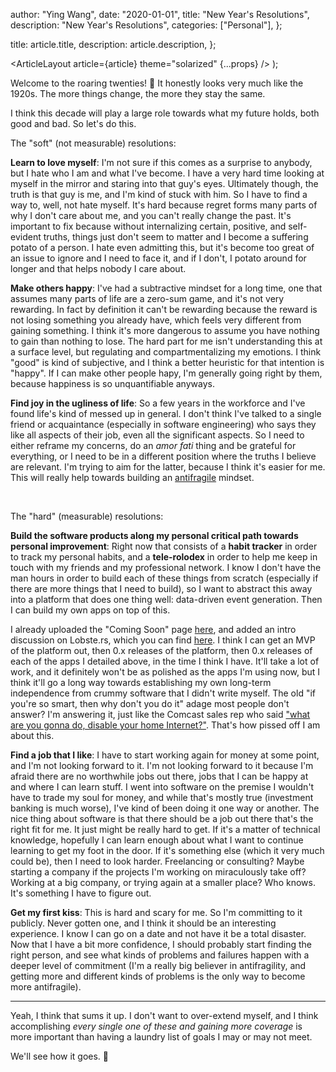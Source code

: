 
  author: "Ying Wang",
  date: "2020-01-01",
  title: "New Year's Resolutions",
  description: "New Year's Resolutions",
  categories: ["Personal"],
};

  title: article.title,
  description: article.description,
};

  <ArticleLayout article={article} theme="solarized" {...props} />
);

Welcome to the roaring twenties! :tada: It honestly looks very much like the
1920s. The more things change, the more they stay the same.

I think this decade will play a large role towards what my future holds, both
good and bad. So let's do this.

The "soft" (not measurable) resolutions:

**Learn to love myself**: I'm not sure if this comes as a surprise to anybody,
but I hate who I am and what I've become. I have a very hard time looking at
myself in the mirror and staring into that guy's eyes. Ultimately though, the
truth is that guy is me, and I'm kind of stuck with him. So I have to find a way
to, well, not hate myself. It's hard because regret forms many parts of why I
don't care about me, and you can't really change the past. It's important to fix
because without internalizing certain, positive, and self-evident truths, things
just don't seem to matter and I become a suffering potato of a person. I hate
even admitting this, but it's become too great of an issue to ignore and I need
to face it, and if I don't, I potato around for longer and that helps nobody I
care about.

**Make others happy**: I've had a subtractive mindset for a long time, one that
assumes many parts of life are a zero-sum game, and it's not very rewarding. In
fact by definition it can't be rewarding because the reward is not losing
something you already have, which feels very different from gaining something. I
think it's more dangerous to assume you have nothing to gain than nothing to
lose. The hard part for me isn't understanding this at a surface level, but
regulating and compartmentalizing my emotions. I think "good" is kind of
subjective, and I think a better heuristic for that intention is "happy". If
I can make other people hapy, I'm generally going right by them, because
happiness is so unquantifiable anyways.

**Find joy in the ugliness of life**: So a few years in the workforce and I've
found life's kind of messed up in general. I don't think I've talked to a single
friend or acquaintance (especially in software engineering) who says they like
all aspects of their job, even all the significant aspects. So I need to either
reframe my concerns, do an _amor fati_ thing and be grateful for everything, or
I need to be in a different position where the truths I believe are relevant.
I'm trying to aim for the latter, because I think it's easier for me. This will
really help towards building an
[antifragile](https://en.wikipedia.org/wiki/Antifragility) mindset.

<br />

The "hard" (measurable) resolutions:

**Build the software products along my personal critical path towards personal
improvement**: Right now that consists of a **habit tracker** in order to track
my personal habits, and a **tele-rolodex** in order to help me keep in touch
with my friends and my professional network. I know I don't have the man hours
in order to build each of these things from scratch (especially if there are
more things that I need to build), so I want to abstract this away into a
platform that does one thing well: data-driven event generation. Then I can
build my own apps on top of this.

I already uploaded the "Coming Soon" page [here](https://tinydevcrm.com/), and
added an intro discussion on Lobste.rs, which you can find
[here](https://lobste.rs/s/c5z6tr/i_m_building_tiny_crm_for_software). I think I
can get an MVP of the platform out, then 0.x releases of the platform, then 0.x
releases of each of the apps I detailed above, in the time I think I have. It'll
take a lot of work, and it definitely won't be as polished as the apps I'm using
now, but I think it'll go a long way towards establishing my own long-term
independence from crummy software that I didn't write myself. The old "if you're
so smart, then why don't you do it" adage most people don't answer? I'm
answering it, just like the Comcast sales rep who said ["what are you gonna do,
disable your home Internet?"](/posts/2019/05/21/surviving_without_internet).
That's how pissed off I am about this.

**Find a job that I like**: I have to start working again for money at some
point, and I'm not looking forward to it. I'm not looking forward to it because
I'm afraid there are no worthwhile jobs out there, jobs that I can be happy at
and where I can learn stuff. I went into software on the premise I wouldn't have
to trade my soul for money, and while that's mostly true (investment banking is
much worse), I've kind of been doing it one way or another. The nice thing about
software is that there should be a job out there that's the right fit for me. It
just might be really hard to get. If it's a matter of technical knowledge,
hopefully I can learn enough about what I want to continue learning to get my
foot in the door. If it's something else (which it very much could be), then I
need to look harder. Freelancing or consulting? Maybe starting a company if the
projects I'm working on miraculously take off? Working at a big company, or
trying again at a smaller place? Who knows. It's something I have to figure out.

**Get my first kiss**: This is hard and scary for me. So I'm committing to it
publicly. Never gotten one, and I think it should be an interesting experience.
I know I can go on a date and not have it be a total disaster. Now that I have a
bit more confidence, I should probably start finding the right person, and see
what kinds of problems and failures happen with a deeper level of commitment
(I'm a really big believer in antifragility, and getting more and different
kinds of problems is the only way to become more antifragile).

---

Yeah, I think that sums it up. I don't want to over-extend myself, and I think
accomplishing _every single one of these and gaining more coverage_ is more
important than having a laundry list of goals I may or may not meet.

We'll see how it goes. :wine_glass:
